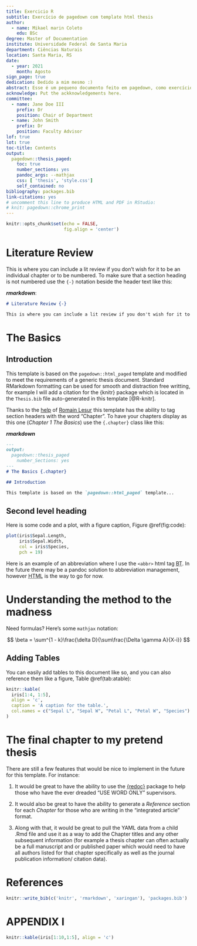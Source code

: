 ```yaml
---
title: Exercicio R
subtitle: Exercício de pagedown com template html thesis
author: 
  - name: Mikael marin Coleto
    edu: BSc
degree: Master of Documentation
institute: Universidade Federal de Santa Maria
department: Ciências Naturais
location: Santa Maria, RS 
date:
  - year: 2021
    month: Agosto
sign_page: true
dedication: Dedido a mim mesmo :)
abstract: Esse é um pequeno documento feito em pagedown, como exercício.
acknowledge: Put the ackknowledgements here.
committee:
  - name: Jane Doe III
    prefix: Dr
    position: Chair of Department
  - name: John Smith
    prefix: Dr
    position: Faculty Advisor
lof: true
lot: true
toc-title: Contents
output:
  pagedown::thesis_paged: 
    toc: true
    number_sections: yes
    pandoc_args: --mathjax
    css: [ 'thesis', 'style.css']
    self_contained: no
bibliography: packages.bib
link-citations: yes
# uncomment this line to produce HTML and PDF in RStudio:
# knit: pagedown::chrome_print
---
```


```r
knitr::opts_chunk$set(echo = FALSE,
                      fig.align = 'center')
```

# Literature Review {-}

This is where you can include a lit review if you don't wish for it to be an individual chapter or to be numbered. To make sure that a section heading is not numbered use the `{-}` notation beside the header text like this:

_**rmarkdown**_:

```markdown
# Literature Review {-}

This is where you can include a lit review if you don't wish for it to be an individual chapter or to be numbered. To make sure that a section heading is not numbered use the `{-}` notation beside the header text like this:
```

# The Basics {.chapter}

## Introduction

This template is based on the `pagedown::html_paged` template and modified to meet the requirements of a generic thesis document. Standard RMarkdown formatting can be used for smooth and distraction free writting, for example I will add a citation for the {knitr} package which is located in the `Thesis.bib` file auto-generated in this template [@R-knitr].

Thanks to the [help](https://github.com/rstudio/pagedown/issues/101) of [Romain Lesur](https://github.com/RLesur) this template has the ability to tag section headers with the word "Chapter ". To have your chapters display as this one (_Chapter 1 The Basics_) use the `{.chapter}` class like this:

_**rmarkdown**_
```markdown
---
output:
  pagedown::thesis_paged
    number_Sections: yes
---
# The Basics {.chapter}

## Introduction

This template is based on the `pagedown::html_paged` template...
```

## Second level heading

Here is some code and a plot, with a figure caption, Figure \@ref(fig:code):

```r
plot(iris$Sepal.Length,
     iris$Sepal.Width,
     col = iris$Species,
     pch = 19)
```

Here is an example of an abbreviation where I use the `<abbr>` html tag <abbr title="Brent Thorne">BT</abbr>. In the future there may be a pandoc solution to abbreviation management, however <abbr title="Hyper Text Markup Language">HTML</abbr> is the way to go for now.

# Understanding the method to the madness {.chapter}

Need formulas? Here's some `mathjax` notation:

$$
\beta = \sum^{1 - k}\frac{\delta D}{\sum\frac{\Delta \gamma A}{X-i}}
$$

## Adding Tables

You can easily add tables to this document like so, and you can also reference them like a figure, Table \@ref(tab:atable):

```r
knitr::kable(
  iris[1:4, 1:5],
  align = 'c',
  caption = 'A caption for the table.',
  col.names = c("Sepal L", "Sepal W", "Petal L", "Petal W", "Species")
)
```

# The final chapter to my pretend thesis {.chapter}

There are still a few features that would be nice to implement in the future for this template. For instance:

1. It would be great to have the ability to use the [{redoc}](https://github.com/noamross/redoc) package to help those who have the ever dreaded "USE WORD ONLY" supervisors.

2. It would also be great to have the ability to generate a _Reference_ section for each _Chapter_ for those who are writing in the "integrated article" format.

3. Along with that, it would be great to pull the YAML data from a child .Rmd file and use it as a way to add the Chapter titles and any other subsequent information (for example a thesis chapter can often actually be a full manuscript and or published paper which would need to have all authors listed for that chapter specifically as well as the journal publication information/ citation data).

# References {-}

```r
knitr::write_bib(c('knitr', 'rmarkdown', 'xaringan'), 'packages.bib')
```

<!-- This '<div id="refs"></div>' needs to 
be here if you have appendix pages 
otherwise you can remove it.-->
<div id="refs"></div> 

# APPENDIX I {-}

```r
knitr::kable(iris[1:10,1:5], align = 'c')
```

